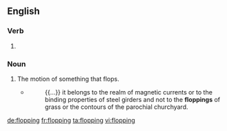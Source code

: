 ==English==

===Verb===
{{head|en|present participle}}

# {{present participle of|flop|lang=en|nocat=1}}

===Noun===
{{en-noun}}

# The motion of something that flops.
#* {{w|Ezra Pound}}
#*: {{...}} it belongs to the realm of magnetic currents or to the binding properties of steel girders and not to the '''floppings''' of grass or the contours of the parochial churchyard.

[[de:flopping]]
[[fr:flopping]]
[[ta:flopping]]
[[vi:flopping]]